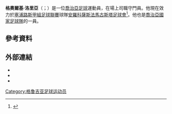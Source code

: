{{short description|Georgian association football player (born 1986)}}
{{Use dmy dates|date=November 2019}}
{{Infobox football biography
| name = 格奧爾基·洛里亞 <br/>Giorgi Loria
| fullname = Giorgi Loria
| image = Giorgi Loria.jpg
| caption =
| birth_date = {{Birth date and age|df=y|1986|1|27}}
| birth_place = {{flag|USSR|1955}}[[格鲁吉亚苏维埃社会主义共和国|喬治亞]][[第比利斯|第比利斯]]
| height = 1.97 m
| currentclub = [[安羅科薩斯法馬古斯塔足球會|阿诺索西斯]]
| clubnumber = 1
| position = [[守門員|守門員]]
| youthyears1 = 1994–2002 | youthclubs1 = Avaza Tbilisi
| youthyears2 = 2002–2005 | youthclubs2 = [[第比利斯迪纳摩足球俱乐部|第比利斯戴拿模]]
| years1 = 2005–2014 | clubs1 = [[第比利斯迪纳摩足球俱乐部|第比利斯戴拿模]]                | caps1 = 171 | goals1 = 0    
| years2 = 2014–2015 | clubs2 = [[OFI克里特|OFI克里特]]                                      | caps2 =  25 | goals2 = 0
| years3 = 2015      | clubs3 = [[奥林匹亚科斯足球俱乐部|奥林匹亚科斯]]                     | caps3 =   0 | goals3 = 0
| years4 = 2015–2018 | clubs4 = [[萨马拉苏维埃之翼足球俱乐部|萨马拉苏维埃之翼]] | caps4 =  39 | goals4 = 0
| years5 = 2017–2018 | clubs5 = → [[马哈奇卡拉安郅足球俱乐部|安郅]] (外借) | caps5 =  13 | goals5 = 0
| years6 = 2019      | clubs6 = [[馬德堡足球俱樂部|馬德堡]]                       | caps6 =  11 | goals6 = 0
| years7 = 2019–     | clubs7 = [[安羅科薩斯法馬古斯塔足球會|阿诺索西斯]]   | caps7 =  55 | goals7 = 0
| nationalyears1 = 2006–2008 | nationalteam1 = [[格魯吉亞21歲以下國家足球隊|格魯吉亞U21]] | nationalcaps1 =  4 | nationalgoals1 = 0 
| nationalyears2 = 2008–     | nationalteam2 = [[格魯吉亞國家足球隊|格魯吉亞]]     | nationalcaps2 = 63 | nationalgoals2 = 0 
| pcupdate = 2021年5月10日
| ntupdate = 2021年4月16日 (UTC).
}}

'''格奧爾基·洛里亞'''（{{lang-ka|გიორგი ლორია}}；{{bd|1986年|1月27日}}）是一位[[喬治亞|喬治亞]][[足球|足球]]運動員，在場上司職守門員。他現在效力於[[塞浦路斯甲組足球聯賽|塞浦路斯甲組足球聯賽]]球隊[[安羅科薩斯法馬古斯塔足球會|安羅科薩斯法馬古斯塔足球會]]<ref name="rfs21Sep">{{cite web|publisher=[[Russian_Football_Union|Russian Football Union]]|url=http://www.rfs.ru/main/news/rfs_news/82529.html|script-title=ru:Итоги Комитета РФС по статусу игроков|date=21 September 2015|language=ru|access-date=2015-12-12|archive-date=2018-01-05|archive-url=https://web.archive.org/web/20180105101146/http://www.rfs.ru/main/news/rfs_news/82529.html|dead-url=no}}</ref>。他也是[[喬治亞國家足球隊|喬治亞國家足球隊]]的一員。

==參考資料==
{{reflist}}

==外部連結==
* {{FIFA player|300832}}
* {{NFT player|26169}}
* {{Soccerway|giorgi-loria/40191}}

{{DEFAULTSORT: Loria, Giorgi}}
[[Category:格鲁吉亚足球运动员|Category:格鲁吉亚足球运动员]]